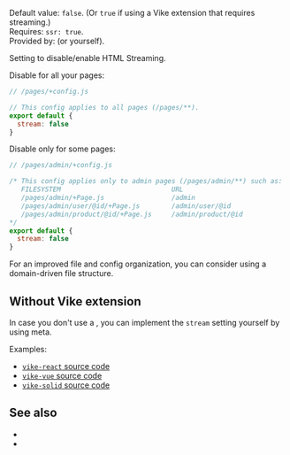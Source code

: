 

Default value: `false`. (Or `true` if using a <Link href="/extensions">Vike extension</Link> that requires streaming.)  
Requires: <Link href="/ssr">`ssr: true`</Link>.  
Provided by: <UiFrameworkVikeExtension /> (or <Link href="#without-vike-extension">yourself</Link>).

Setting to disable/enable <Link href="/streaming">HTML Streaming</Link>.

Disable for all your pages:

```js
// /pages/+config.js

// This config applies to all pages (/pages/**).
export default {
  stream: false
}
```

Disable only for some pages:

```js
// /pages/admin/+config.js

/* This config applies only to admin pages (/pages/admin/**) such as:
   FILESYSTEM                            URL
   /pages/admin/+Page.js                 /admin
   /pages/admin/user/@id/+Page.js        /admin/user/@id
   /pages/admin/product/@id/+Page.js     /admin/product/@id
*/
export default {
  stream: false
}
```

For an improved file and config organization, you can consider using a <Link href="/file-structure#domain-driven">domain-driven file structure</Link>.


## Without Vike extension

In case you don't use a <UiFrameworkVikeExtension />, you can implement the `stream` setting yourself by using <Link href="/meta">meta</Link>.

Examples:

 - [`vike-react` source code](https://github.com/vikejs/vike-react/blob/main/packages/vike-react)
 - [`vike-vue` source code](https://github.com/vikejs/vike-vue/blob/main/packages/vike-vue)
 - [`vike-solid` source code](https://github.com/vikejs/vike-solid/blob/main/vike-solid)


## See also

- <Link href="/streaming" />
- <Link href="/ssr" />
